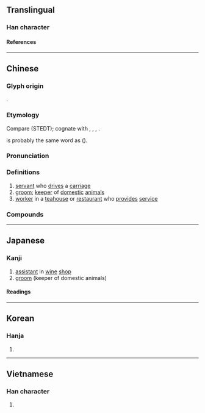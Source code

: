 {{character info}}
==Translingual==

===Han character===
{{Han char|rn=9|rad=人|as=08|sn=10|four=23277|canj=OJRR|ids=⿰亻官}}

====References====
{{Han ref|kx=0107.180|dkj=00759|dj=0228.030|hdz=10184.040|uh=500C}}

----

==Chinese==
{{zh-forms}}

===Glyph origin===
{{Han etym}}
{{Han compound|人|alt1=亻|官|ls=psc|c1=s|t1=person|c2=p}}.

===Etymology===
Compare {{inh|zh|sit-pro|*(g/k)(j)wal}} (STEDT); cognate with {{cog|bo|ཁོལ་པོ||servant}}, {{cog|my|ကျွန်||slave}}, {{cog|tbq-lol-pro|*C-kywan¹||slave}}, {{och-l|宦|servant; official}}.

{{och-l|官|official}} is probably the same word as {{och-l|倌}} ({{zh-ref|Schuelsser, 2007}}).

===Pronunciation===
{{zh-pron
|m=guān
|c=gun1
|mn=koaⁿ
|mn-t=guan1
|x=gonn1
|mc=y
|oc=y
|cat=
}}

===Definitions===
{{zh-hanzi}}

# [[servant]] who [[drive]]s a [[carriage]]
# [[groom]]; [[keeper]] of [[domestic]] [[animal]]s
# [[worker]] in a [[teahouse]] or [[restaurant]] who [[provide]]s [[service]]

===Compounds===
{{zh-der|羊倌|阿倌|倌人|堂倌|寶倌|渾倌|牛倌|紅倌|豬倌}}

----

==Japanese==

===Kanji===
{{ja-kanji|grade=|rs=人08}}

# [[assistant]] in [[wine]] [[shop]]
# [[groom]] (keeper of domestic animals)

====Readings====
{{ja-readings
|on=かん
|kun=とねり-
}}

----

==Korean==

===Hanja===
{{ko-hanja|관}}

# {{rfdef|ko|sort=人08}}

----

==Vietnamese==

===Han character===
{{vi-readings|reading=[[quan]], [[quán]]|rs=人08}}

# {{rfdef|vi}}